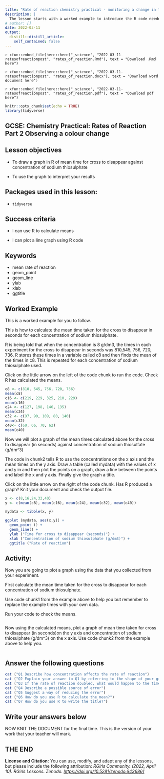 ```yaml
---
title: "Rate of reaction chemistry practical - monitoring a change in turbidity"
description: |
  The lesson starts with a worked example to introduce the R code needed to draw a graph of the mean time for the cross to disappear against the concentratrion of sodium thiosulphate and then allows the student to reproduce the graph using their own data
# author: []
date: 2022-03-11
output:
  distill::distill_article:
    self_contained: false
---
```


<div class="contributor_org">
`r xfun::embed_file(here::here("_science", "2022-03-11-ratesofreactionpost", "rates_of_reaction.Rmd"), text = "Download .Rmd here")`

`r xfun::embed_file(here::here("_science", "2022-03-11-ratesofreactionpost", "rates_of_reaction.docx"), text = "Download word document here")`

`r xfun::embed_file(here::here("_science", "2022-03-11-ratesofreactionpost", "rates_of_reaction.pdf"), text = "Download pdf here")`
</div>

```r
knitr::opts_chunk$set(echo = TRUE)
library(tidyverse)
```

## GCSE: Chemistry Practical: Rates of Reaction Part 2 Observing a colour change

## Lesson objectives

- To draw a graph in R of mean time for cross to disappear against concentration of sodium thiosulphate

- To use the graph to interpret your results

## Packages used in this lesson:

- `tidyverse`

## Success criteria

- I can use R to calculate means

- I can plot a line graph using R code

## Keywords

- mean rate of reaction
- geom_point
- geom_line
- ylab
- xlab
- ggtitle

## Worked Example

This is a worked example for you to follow.

This is how to calculate the mean time taken for the cross to disappear in seconds for each concentration of sodium thiosulphate.

R is being told that when the concentration is 8 g/dm3, the times in each experiment for the cross to disappear in seconds was 810,545, 756, 720, 736.  R stores these times in a variable called c8 and then finds the mean of the times in c8.  This is repeated for each concentration of sodium thiosulphate used.

Click on the little arrow on the left of the code chunk to run the code.  Check R has calculated the means.

```r
c8 <- c(810, 545, 756, 720, 736)
mean(c8)
c16 <- c(219, 229, 325, 210, 229)
mean(c16)
c24 <- c(127, 198, 146, 135)
mean(c24)
c32 <- c(97, 99, 109, 80, 140)
mean(c32)
c40<- c(60, 66, 70, 62)
mean(c40)
```

Now we will plot a graph of the mean times calculated above for the cross to disappear (in seconds) against concentration of sodium thiosulfate (g/dm\^3)

The code in chunk2 tells R to use the concentrations on the x axis and the mean times on the y axis.  Draw a table (called mydata) with the values of x and y in and then plot the points on a graph, draw a line between the points and label the x and y axis.  Finally give the graph a title.

Click on the little arrow on the right of the code chunk.  Has R produced a graph?  Knit your document and check the output file.

```r
x <- c(8,16,24,32,40)
y <- c(mean(c8), mean(c16), mean(c24), mean(c32), mean(c40))

mydata <- tibble(x, y)

ggplot (mydata, aes(x,y)) +
  geom_point () +
  geom_line() +
  ylab ("Time for cross to disappear (seconds)") +
  xlab ("Concentration of sodium thiosulphate (g/dm3)") +
  ggtitle ("Rate of reaction")
```

## Activity:

Now you are going to plot a graph using the data that you collected from your experiment. 

First calculate the mean time taken for the cross to disappear for each concentration of sodium thiosulphate.

Use code chunk1 from the example above to help you but remember to replace the example times with your own data.

Run your code to check the means.

```r

```

Now using the calculated means, plot a graph of mean time taken for cross to disappear (in seconds)on the y axis and concentration of sodium thiosulphate (g/dm\^3) on the x axis. Use code chunk2 from the example above to help you.

```r

```

## Answer the following questions

```r
cat ("Q1 Describe how concentration affects the rate of reaction")
cat ("Q2 Explain your answer to Q1 by referring to the shape of your graph")
cat ("Q3 If the rate of reaction doubled, what would happen to the time taken for the cross to disappear")
cat ("Q4 Describe a possible source of error")
cat ("Q5 Suggest a way of reducing the error")
cat ("Q6 How do you use R to calculate the mean?")
cat ("Q7 How do you use R to write the title?")
```

## Write your answers below








NOW KNIT THE DOCUMENT for the final time.  This is the version of your work that your teacher will mark.

## THE END                           

<div class="license">
**License and Citation:** You can use, modify, and adapt any of the lessons, but please include the following attribution: *RGirls Community. (2022, April 10). RGirls Lessons. Zenodo. [https://doi.org/10.5281/zenodo.6436861](https://doi.org/10.5281/zenodo.6436861)* 
</div>